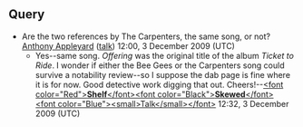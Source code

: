 <article id="25290818" title=Talk:All of My Life>
	<talkpage id="25290818" title="Talk:All of My Life">
{{DisambigProject}}

==Query==
*Are the two references by The Carpenters, the same song, or not? [[User:Anthony Appleyard|Anthony Appleyard]] ([[User talk:Anthony Appleyard|talk]]) 12:00, 3 December 2009 (UTC)
**Yes--same song. ''Offering'' was the original title of the album ''Ticket to Ride''. I wonder if either the Bee Gees or the Carpenters song could survive a notability review--so I suppose the dab page is fine where it is for now. Good detective work digging that out. Cheers!--[[User:ShelfSkewed|&lt;font color=&quot;Red&quot;&gt;'''Shelf'''&lt;/font&gt;&lt;font color=&quot;Black&quot;&gt;'''Skewed'''&lt;/font&gt;]] [[User talk:ShelfSkewed|&lt;font color=&quot;Blue&quot;&gt;&lt;small&gt;Talk&lt;/small&gt;&lt;/font&gt;]] 12:32, 3 December 2009 (UTC)
	</talkpage>
</article>